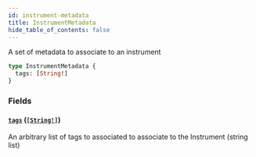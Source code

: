 ```yaml
---
id: instrument-metadata
title: InstrumentMetadata
hide_table_of_contents: false
---
```



A set of metadata to associate to an instrument

```graphql
type InstrumentMetadata {
  tags: [String!]
}
```


### Fields

#### [`tags`](#) ([`[String!]`](/mainnet/api/graphql/scalars/string))

An arbitrary list of tags to associated to associate to the Instrument (string list)




